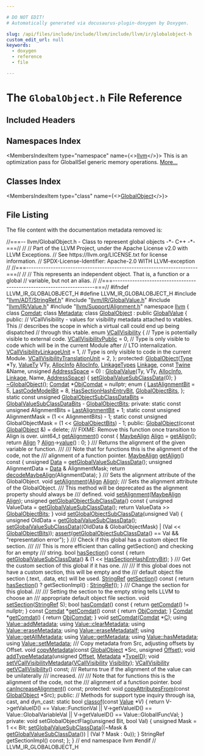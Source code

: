 ```yaml
---

# DO NOT EDIT!
# Automatically generated via docusaurus-plugin-doxygen by Doxygen.

slug: /api/files/include/include/llvm/include/llvm/ir/globalobject-h
custom_edit_url: null
keywords:
  - doxygen
  - reference
  - file

---
```





# The `GlobalObject.h` File Reference

<DoxygenPage pluginConfig={pluginConfig}>



## Included Headers

<IncludesList>
<IncludesListItem
  filePath="llvm/ADT/StringRef.h"
  permalink="/docs/api/files/include/include/llvm/include/llvm/adt/stringref-h"
  isLocal="true" />
<IncludesListItem
  filePath="llvm/IR/GlobalValue.h"
  permalink="/docs/api/files/include/include/llvm/include/llvm/ir/globalvalue-h"
  isLocal="true" />
<IncludesListItem
  filePath="llvm/IR/Value.h"
  permalink="/docs/api/files/include/include/llvm/include/llvm/ir/value-h"
  isLocal="true" />
<IncludesListItem
  filePath="llvm/Support/Alignment.h"
  permalink="/docs/api/files/include/include/llvm/include/llvm/support/alignment-h"
  isLocal="true" />
</IncludesList>

## Namespaces Index

<MembersIndex>

<MembersIndexItem
  type="namespace"
  name={<><a href="/docs/api/namespaces/llvm">llvm</a></>}>
This is an optimization pass for GlobalISel generic memory operations. <a href="/docs/api/namespaces/llvm/#details">More...</a>
</MembersIndexItem>

</MembersIndex>

## Classes Index

<MembersIndex>

<MembersIndexItem
  type="class"
  name={<><a href="/docs/api/classes/llvm/globalobject">GlobalObject</a></>}>
</MembersIndexItem>

</MembersIndex>


## File Listing

The file content with the documentation metadata removed is:

<ProgramListing>

<Link id="l00001" /><CodeLine lineNumber="1"><Highlight kind="comment">//===-- llvm/GlobalObject.h - Class to represent global objects -&#42;- C++ -&#42;-===//</Highlight><Highlight kind="normal"></Highlight></CodeLine>
<Link id="l00002" /><CodeLine lineNumber="2"><Highlight kind="normal"></Highlight><Highlight kind="comment">//</Highlight><Highlight kind="normal"></Highlight></CodeLine>
<Link id="l00003" /><CodeLine lineNumber="3"><Highlight kind="normal"></Highlight><Highlight kind="comment">// Part of the LLVM Project, under the Apache License v2.0 with LLVM Exceptions.</Highlight><Highlight kind="normal"></Highlight></CodeLine>
<Link id="l00004" /><CodeLine lineNumber="4"><Highlight kind="normal"></Highlight><Highlight kind="comment">// See https://llvm.org/LICENSE.txt for license information.</Highlight><Highlight kind="normal"></Highlight></CodeLine>
<Link id="l00005" /><CodeLine lineNumber="5"><Highlight kind="normal"></Highlight><Highlight kind="comment">// SPDX-License-Identifier: Apache-2.0 WITH LLVM-exception</Highlight><Highlight kind="normal"></Highlight></CodeLine>
<Link id="l00006" /><CodeLine lineNumber="6"><Highlight kind="normal"></Highlight><Highlight kind="comment">//</Highlight><Highlight kind="normal"></Highlight></CodeLine>
<Link id="l00007" /><CodeLine lineNumber="7"><Highlight kind="normal"></Highlight><Highlight kind="comment">//===----------------------------------------------------------------------===//</Highlight><Highlight kind="normal"></Highlight></CodeLine>
<Link id="l00008" /><CodeLine lineNumber="8"><Highlight kind="normal"></Highlight><Highlight kind="comment">//</Highlight><Highlight kind="normal"></Highlight></CodeLine>
<Link id="l00009" /><CodeLine lineNumber="9"><Highlight kind="normal"></Highlight><Highlight kind="comment">// This represents an independent object. That is, a function or a global</Highlight><Highlight kind="normal"></Highlight></CodeLine>
<Link id="l00010" /><CodeLine lineNumber="10"><Highlight kind="normal"></Highlight><Highlight kind="comment">// variable, but not an alias.</Highlight><Highlight kind="normal"></Highlight></CodeLine>
<Link id="l00011" /><CodeLine lineNumber="11"><Highlight kind="normal"></Highlight><Highlight kind="comment">//</Highlight><Highlight kind="normal"></Highlight></CodeLine>
<Link id="l00012" /><CodeLine lineNumber="12"><Highlight kind="normal"></Highlight><Highlight kind="comment">//===----------------------------------------------------------------------===//</Highlight><Highlight kind="normal"></Highlight></CodeLine>
<Link id="l00013" /><CodeLine lineNumber="13"><Highlight kind="normal"></Highlight></CodeLine>
<Link id="l00014" /><CodeLine lineNumber="14"><Highlight kind="normal"></Highlight><Highlight kind="preprocessor">#ifndef LLVM&#95;IR&#95;GLOBALOBJECT&#95;H</Highlight><Highlight kind="normal"></Highlight></CodeLine>
<Link id="l00015" /><CodeLine lineNumber="15"><Highlight kind="normal"></Highlight><Highlight kind="preprocessor">#define LLVM&#95;IR&#95;GLOBALOBJECT&#95;H</Highlight><Highlight kind="normal"></Highlight></CodeLine>
<Link id="l00016" /><CodeLine lineNumber="16"><Highlight kind="normal"></Highlight></CodeLine>
<Link id="l00017" /><CodeLine lineNumber="17"><Highlight kind="normal"></Highlight><Highlight kind="preprocessor">#include &quot;<a href="/docs/api/files/include/include/llvm/include/llvm/adt/stringref-h">llvm/ADT/StringRef.h</a>&quot;</Highlight><Highlight kind="normal"></Highlight></CodeLine>
<Link id="l00018" /><CodeLine lineNumber="18"><Highlight kind="normal"></Highlight><Highlight kind="preprocessor">#include &quot;<a href="/docs/api/files/include/include/llvm/include/llvm/ir/globalvalue-h">llvm/IR/GlobalValue.h</a>&quot;</Highlight><Highlight kind="normal"></Highlight></CodeLine>
<Link id="l00019" /><CodeLine lineNumber="19"><Highlight kind="normal"></Highlight><Highlight kind="preprocessor">#include &quot;<a href="/docs/api/files/include/include/llvm/include/llvm/ir/value-h">llvm/IR/Value.h</a>&quot;</Highlight><Highlight kind="normal"></Highlight></CodeLine>
<Link id="l00020" /><CodeLine lineNumber="20"><Highlight kind="normal"></Highlight><Highlight kind="preprocessor">#include &quot;<a href="/docs/api/files/include/include/llvm/include/llvm/support/alignment-h">llvm/Support/Alignment.h</a>&quot;</Highlight><Highlight kind="normal"></Highlight></CodeLine>
<Link id="l00021" /><CodeLine lineNumber="21"><Highlight kind="normal"></Highlight></CodeLine>
<Link id="l00022" /><CodeLine lineNumber="22"><Highlight kind="normal"></Highlight><Highlight kind="keyword">namespace </Highlight><Highlight kind="normal"><a href="/docs/api/namespaces/llvm">llvm</a> &#123;</Highlight></CodeLine>
<Link id="l00023" /><CodeLine lineNumber="23"><Highlight kind="normal"></Highlight></CodeLine>
<Link id="l00024" /><CodeLine lineNumber="24"><Highlight kind="normal"></Highlight><Highlight kind="keyword">class </Highlight><Highlight kind="normal"><a href="/docs/api/classes/llvm/comdat">Comdat</a>;</Highlight></CodeLine>
<Link id="l00025" /><CodeLine lineNumber="25"><Highlight kind="normal"></Highlight><Highlight kind="keyword">class </Highlight><Highlight kind="normal"><a href="/docs/api/classes/llvm/metadata">Metadata</a>;</Highlight></CodeLine>
<Link id="l00026" /><CodeLine lineNumber="26"><Highlight kind="normal"></Highlight></CodeLine>
<Link id="l00027" /><CodeLine lineNumber="27" lineLink="/docs/api/classes/llvm/globalobject"><Highlight kind="normal"></Highlight><Highlight kind="keyword">class </Highlight><Highlight kind="normal"><a href="/docs/api/classes/llvm/globalobject/#a5b53de0b76d2880fb3e4b487cb4fee75">GlobalObject</a> : </Highlight><Highlight kind="keyword">public</Highlight><Highlight kind="normal"> <a href="/docs/api/classes/llvm/globalvalue/#af38a8629ae32606b01eacbbd667d831c">GlobalValue</a> &#123;</Highlight></CodeLine>
<Link id="l00028" /><CodeLine lineNumber="28"><Highlight kind="normal"></Highlight><Highlight kind="keyword">public</Highlight><Highlight kind="normal">:</Highlight></CodeLine>
<Link id="l00029" /><CodeLine lineNumber="29"><Highlight kind="normal">  </Highlight><Highlight kind="comment">// VCallVisibility - values for visibility metadata attached to vtables. This</Highlight><Highlight kind="normal"></Highlight></CodeLine>
<Link id="l00030" /><CodeLine lineNumber="30"><Highlight kind="normal">  </Highlight><Highlight kind="comment">// describes the scope in which a virtual call could end up being dispatched</Highlight><Highlight kind="normal"></Highlight></CodeLine>
<Link id="l00031" /><CodeLine lineNumber="31"><Highlight kind="normal">  </Highlight><Highlight kind="comment">// through this vtable.</Highlight><Highlight kind="normal"></Highlight></CodeLine>
<Link id="l00032" /><CodeLine lineNumber="32" lineLink="/docs/api/classes/llvm/globalobject/#ab0fc6ae566ff5de33790f565a2abe49a"><Highlight kind="normal">  </Highlight><Highlight kind="keyword">enum</Highlight><Highlight kind="normal"> <a href="/docs/api/classes/llvm/globalobject/#ab0fc6ae566ff5de33790f565a2abe49a">VCallVisibility</a> &#123;</Highlight></CodeLine>
<Link id="l00033" /><CodeLine lineNumber="33"><Highlight kind="normal">    </Highlight><Highlight kind="comment">// Type is potentially visible to external code.</Highlight><Highlight kind="normal"></Highlight></CodeLine>
<Link id="l00034" /><CodeLine lineNumber="34" lineLink="/docs/api/classes/llvm/globalobject/#ab0fc6ae566ff5de33790f565a2abe49aa938bd45f40d238428b91833b85ecd22a"><Highlight kind="normal">    <a href="/docs/api/classes/llvm/globalobject/#ab0fc6ae566ff5de33790f565a2abe49aa938bd45f40d238428b91833b85ecd22a">VCallVisibilityPublic</a> = 0,</Highlight></CodeLine>
<Link id="l00035" /><CodeLine lineNumber="35"><Highlight kind="normal">    </Highlight><Highlight kind="comment">// Type is only visible to code which will be in the current Module after</Highlight><Highlight kind="normal"></Highlight></CodeLine>
<Link id="l00036" /><CodeLine lineNumber="36"><Highlight kind="normal">    </Highlight><Highlight kind="comment">// LTO internalization.</Highlight><Highlight kind="normal"></Highlight></CodeLine>
<Link id="l00037" /><CodeLine lineNumber="37" lineLink="/docs/api/classes/llvm/globalobject/#ab0fc6ae566ff5de33790f565a2abe49aa1813ba0b69ff32dfebfbf5d134d0ed95"><Highlight kind="normal">    <a href="/docs/api/classes/llvm/globalobject/#ab0fc6ae566ff5de33790f565a2abe49aa1813ba0b69ff32dfebfbf5d134d0ed95">VCallVisibilityLinkageUnit</a> = 1,</Highlight></CodeLine>
<Link id="l00038" /><CodeLine lineNumber="38"><Highlight kind="normal">    </Highlight><Highlight kind="comment">// Type is only visible to code in the current Module.</Highlight><Highlight kind="normal"></Highlight></CodeLine>
<Link id="l00039" /><CodeLine lineNumber="39" lineLink="/docs/api/classes/llvm/globalobject/#ab0fc6ae566ff5de33790f565a2abe49aa1a371554feb2d0f3e9d3c7f05d1b2661"><Highlight kind="normal">    <a href="/docs/api/classes/llvm/globalobject/#ab0fc6ae566ff5de33790f565a2abe49aa1a371554feb2d0f3e9d3c7f05d1b2661">VCallVisibilityTranslationUnit</a> = 2,</Highlight></CodeLine>
<Link id="l00040" /><CodeLine lineNumber="40"><Highlight kind="normal">  &#125;;</Highlight></CodeLine>
<Link id="l00041" /><CodeLine lineNumber="41"><Highlight kind="normal"></Highlight></CodeLine>
<Link id="l00042" /><CodeLine lineNumber="42"><Highlight kind="normal"></Highlight><Highlight kind="keyword">protected</Highlight><Highlight kind="normal">:</Highlight></CodeLine>
<Link id="l00043" /><CodeLine lineNumber="43" lineLink="/docs/api/classes/llvm/globalobject/#a5b53de0b76d2880fb3e4b487cb4fee75"><Highlight kind="normal">  <a href="/docs/api/classes/llvm/globalobject/#a5b53de0b76d2880fb3e4b487cb4fee75">GlobalObject</a>(<a href="/docs/api/classes/llvm/type">Type</a> &#42;Ty, <a href="/docs/api/classes/llvm/value/#af6d11b38374c4f9e6ba3a6407da2dee0">ValueTy</a> VTy, <a href="/docs/api/structs/llvm/user/allocinfo">AllocInfo</a> <a href="/docs/api/structs/llvm/user/allocinfo">AllocInfo</a>, <a href="/docs/api/classes/llvm/globalvalue/#aedfa75f0c85c4aa85b257f066fbea57c">LinkageTypes</a> <a href="/docs/api/classes/llvm/globalvalue/#ad61abcbd08169ff119e819ef0482744d">Linkage</a>,</Highlight></CodeLine>
<Link id="l00044" /><CodeLine lineNumber="44"><Highlight kind="normal">               </Highlight><Highlight kind="keyword">const</Highlight><Highlight kind="normal"> <a href="/docs/api/classes/llvm/twine">Twine</a> &amp;Name, </Highlight><Highlight kind="keywordtype">unsigned</Highlight><Highlight kind="normal"> <a href="/docs/api/namespaces/llvm/nvptxas/#ad7d00b71af84502be65ae2de3f8d91dc">AddressSpace</a> = 0)</Highlight></CodeLine>
<Link id="l00045" /><CodeLine lineNumber="45"><Highlight kind="normal">      : <a href="/docs/api/classes/llvm/globalvalue/#af38a8629ae32606b01eacbbd667d831c">GlobalValue</a>(Ty, VTy, <a href="/docs/api/structs/llvm/user/allocinfo">AllocInfo</a>, <a href="/docs/api/classes/llvm/globalvalue/#ad61abcbd08169ff119e819ef0482744d">Linkage</a>, Name, <a href="/docs/api/namespaces/llvm/nvptxas/#ad7d00b71af84502be65ae2de3f8d91dc">AddressSpace</a>) &#123;</Highlight></CodeLine>
<Link id="l00046" /><CodeLine lineNumber="46"><Highlight kind="normal">    <a href="/docs/api/classes/llvm/globalvalue/#ab4e766c05dc79278ee675263c13c1cb0">setGlobalValueSubClassData</a>(0);</Highlight></CodeLine>
<Link id="l00047" /><CodeLine lineNumber="47"><Highlight kind="normal">  &#125;</Highlight></CodeLine>
<Link id="l00048" /><CodeLine lineNumber="48"><Highlight kind="normal">  <a href="/docs/api/classes/llvm/globalobject/#ab26f9f7b32d19066bef3aec27e902b51">~GlobalObject</a>();</Highlight></CodeLine>
<Link id="l00049" /><CodeLine lineNumber="49"><Highlight kind="normal"></Highlight></CodeLine>
<Link id="l00050" /><CodeLine lineNumber="50" lineLink="/docs/api/classes/llvm/globalobject/#aafacdade21a9f61352e0e227be8974da"><Highlight kind="normal">  <a href="/docs/api/classes/llvm/comdat">Comdat</a> &#42;<a href="/docs/api/classes/llvm/globalobject/#aafacdade21a9f61352e0e227be8974da">ObjComdat</a> = </Highlight><Highlight kind="keyword">nullptr</Highlight><Highlight kind="normal">;</Highlight></CodeLine>
<Link id="l00051" /><CodeLine lineNumber="51"><Highlight kind="normal">  </Highlight><Highlight kind="keyword">enum</Highlight><Highlight kind="normal"> &#123;</Highlight></CodeLine>
<Link id="l00052" /><CodeLine lineNumber="52" lineLink="/docs/api/classes/llvm/globalobject/#a456d28b8615245df4184bbeabdad0849a3506f6011beaf16702d54a98bb702c0c"><Highlight kind="normal">    <a href="/docs/api/classes/llvm/globalobject/#a456d28b8615245df4184bbeabdad0849a3506f6011beaf16702d54a98bb702c0c">LastAlignmentBit</a> = 5,</Highlight></CodeLine>
<Link id="l00053" /><CodeLine lineNumber="53" lineLink="/docs/api/classes/llvm/globalobject/#a456d28b8615245df4184bbeabdad0849a8b031f08caa89705d0671b902342ab09"><Highlight kind="normal">    <a href="/docs/api/classes/llvm/globalobject/#a456d28b8615245df4184bbeabdad0849a8b031f08caa89705d0671b902342ab09">LastCodeModelBit</a> = 8,</Highlight></CodeLine>
<Link id="l00054" /><CodeLine lineNumber="54" lineLink="/docs/api/classes/llvm/globalobject/#a456d28b8615245df4184bbeabdad0849ae3e3f05368c2f9813a1be4f4babefd9b"><Highlight kind="normal">    <a href="/docs/api/classes/llvm/globalobject/#a456d28b8615245df4184bbeabdad0849ae3e3f05368c2f9813a1be4f4babefd9b">HasSectionHashEntryBit</a>,</Highlight></CodeLine>
<Link id="l00055" /><CodeLine lineNumber="55"><Highlight kind="normal"></Highlight></CodeLine>
<Link id="l00056" /><CodeLine lineNumber="56" lineLink="/docs/api/classes/llvm/globalobject/#a456d28b8615245df4184bbeabdad0849a384bacbf58a6e2faa6087de9fec24d50"><Highlight kind="normal">    <a href="/docs/api/classes/llvm/globalobject/#a456d28b8615245df4184bbeabdad0849a384bacbf58a6e2faa6087de9fec24d50">GlobalObjectBits</a>,</Highlight></CodeLine>
<Link id="l00057" /><CodeLine lineNumber="57"><Highlight kind="normal">  &#125;;</Highlight></CodeLine>
<Link id="l00058" /><CodeLine lineNumber="58" lineLink="/docs/api/classes/llvm/globalobject/#a36332db1a3960e67d7a8fbb7064be08c"><Highlight kind="normal">  </Highlight><Highlight kind="keyword">static</Highlight><Highlight kind="normal"> </Highlight><Highlight kind="keyword">const</Highlight><Highlight kind="normal"> </Highlight><Highlight kind="keywordtype">unsigned</Highlight><Highlight kind="normal"> <a href="/docs/api/classes/llvm/globalobject/#a36332db1a3960e67d7a8fbb7064be08c">GlobalObjectSubClassDataBits</a> =</Highlight></CodeLine>
<Link id="l00059" /><CodeLine lineNumber="59"><Highlight kind="normal">      <a href="/docs/api/classes/llvm/globalvalue/#a9a95237a18eb8cdb7f4d1aa99d6120b0">GlobalValueSubClassDataBits</a> - <a href="/docs/api/classes/llvm/globalobject/#a456d28b8615245df4184bbeabdad0849a384bacbf58a6e2faa6087de9fec24d50">GlobalObjectBits</a>;</Highlight></CodeLine>
<Link id="l00060" /><CodeLine lineNumber="60"><Highlight kind="normal"></Highlight></CodeLine>
<Link id="l00061" /><CodeLine lineNumber="61"><Highlight kind="normal"></Highlight><Highlight kind="keyword">private</Highlight><Highlight kind="normal">:</Highlight></CodeLine>
<Link id="l00062" /><CodeLine lineNumber="62"><Highlight kind="normal">  </Highlight><Highlight kind="keyword">static</Highlight><Highlight kind="normal"> </Highlight><Highlight kind="keyword">const</Highlight><Highlight kind="normal"> </Highlight><Highlight kind="keywordtype">unsigned</Highlight><Highlight kind="normal"> AlignmentBits = <a href="/docs/api/classes/llvm/globalobject/#a456d28b8615245df4184bbeabdad0849a3506f6011beaf16702d54a98bb702c0c">LastAlignmentBit</a> + 1;</Highlight></CodeLine>
<Link id="l00063" /><CodeLine lineNumber="63"><Highlight kind="normal">  </Highlight><Highlight kind="keyword">static</Highlight><Highlight kind="normal"> </Highlight><Highlight kind="keyword">const</Highlight><Highlight kind="normal"> </Highlight><Highlight kind="keywordtype">unsigned</Highlight><Highlight kind="normal"> AlignmentMask = (1 &lt;&lt; AlignmentBits) - 1;</Highlight></CodeLine>
<Link id="l00064" /><CodeLine lineNumber="64"><Highlight kind="normal">  </Highlight><Highlight kind="keyword">static</Highlight><Highlight kind="normal"> </Highlight><Highlight kind="keyword">const</Highlight><Highlight kind="normal"> </Highlight><Highlight kind="keywordtype">unsigned</Highlight><Highlight kind="normal"> GlobalObjectMask = (1 &lt;&lt; <a href="/docs/api/classes/llvm/globalobject/#a456d28b8615245df4184bbeabdad0849a384bacbf58a6e2faa6087de9fec24d50">GlobalObjectBits</a>) - 1;</Highlight></CodeLine>
<Link id="l00065" /><CodeLine lineNumber="65"><Highlight kind="normal"></Highlight></CodeLine>
<Link id="l00066" /><CodeLine lineNumber="66"><Highlight kind="normal"></Highlight><Highlight kind="keyword">public</Highlight><Highlight kind="normal">:</Highlight></CodeLine>
<Link id="l00067" /><CodeLine lineNumber="67" lineLink="/docs/api/classes/llvm/globalobject/#a3c825e7b012728ce9f8b8effc68dec0f"><Highlight kind="normal">  <a href="/docs/api/classes/llvm/globalobject/#a3c825e7b012728ce9f8b8effc68dec0f">GlobalObject</a>(</Highlight><Highlight kind="keyword">const</Highlight><Highlight kind="normal"> <a href="/docs/api/classes/llvm/globalobject/#a5b53de0b76d2880fb3e4b487cb4fee75">GlobalObject</a> &amp;) = </Highlight><Highlight kind="keyword">delete</Highlight><Highlight kind="normal">;</Highlight></CodeLine>
<Link id="l00068" /><CodeLine lineNumber="68"><Highlight kind="normal"></Highlight><Highlight kind="comment"></Highlight></CodeLine>
<Link id="l00069" /><CodeLine lineNumber="69"><Highlight kind="comment">  /// FIXME: Remove this function once transition to Align is over.</Highlight><Highlight kind="normal"></Highlight></CodeLine>
<Link id="l00070" /><CodeLine lineNumber="70" lineLink="/docs/api/classes/llvm/globalobject/#a956dcf23a0d1926a5cbd98eebf191888"><Highlight kind="normal">  uint64&#95;t <a href="/docs/api/classes/llvm/globalobject/#a956dcf23a0d1926a5cbd98eebf191888">getAlignment</a>()</Highlight><Highlight kind="keyword"> const </Highlight><Highlight kind="normal">&#123;</Highlight></CodeLine>
<Link id="l00071" /><CodeLine lineNumber="71"><Highlight kind="normal">    <a href="/docs/api/structs/llvm/maybealign">MaybeAlign</a> <a href="/docs/api/structs/llvm/align">Align</a> = <a href="/docs/api/classes/llvm/globalobject/#a115ac0121663aa8365e095d095d0c633">getAlign</a>();</Highlight></CodeLine>
<Link id="l00072" /><CodeLine lineNumber="72"><Highlight kind="normal">    </Highlight><Highlight kind="keywordflow">return</Highlight><Highlight kind="normal"> <a href="/docs/api/structs/llvm/align">Align</a> ? <a href="/docs/api/structs/llvm/align">Align</a>-&gt;<a href="/docs/api/structs/llvm/align/#a80735739b49cf97a491922c8f9af2cc1">value</a>() : 0;</Highlight></CodeLine>
<Link id="l00073" /><CodeLine lineNumber="73"><Highlight kind="normal">  &#125;</Highlight></CodeLine>
<Link id="l00074" /><CodeLine lineNumber="74"><Highlight kind="normal"></Highlight><Highlight kind="comment"></Highlight></CodeLine>
<Link id="l00075" /><CodeLine lineNumber="75"><Highlight kind="comment">  /// Returns the alignment of the given variable or function.</Highlight></CodeLine>
<Link id="l00076" /><CodeLine lineNumber="76"><Highlight kind="comment">  ///</Highlight></CodeLine>
<Link id="l00077" /><CodeLine lineNumber="77"><Highlight kind="comment">  /// Note that for functions this is the alignment of the code, not the</Highlight></CodeLine>
<Link id="l00078" /><CodeLine lineNumber="78"><Highlight kind="comment">  /// alignment of a function pointer.</Highlight><Highlight kind="normal"></Highlight></CodeLine>
<Link id="l00079" /><CodeLine lineNumber="79" lineLink="/docs/api/classes/llvm/globalobject/#a115ac0121663aa8365e095d095d0c633"><Highlight kind="normal">  <a href="/docs/api/structs/llvm/maybealign">MaybeAlign</a> <a href="/docs/api/classes/llvm/globalobject/#a115ac0121663aa8365e095d095d0c633">getAlign</a>()</Highlight><Highlight kind="keyword"> const </Highlight><Highlight kind="normal">&#123;</Highlight></CodeLine>
<Link id="l00080" /><CodeLine lineNumber="80"><Highlight kind="normal">    </Highlight><Highlight kind="keywordtype">unsigned</Highlight><Highlight kind="normal"> <a href="/docs/api/namespaces/llvm/#aa20539e89704d20b98b97e9c3feac934">Data</a> = <a href="/docs/api/classes/llvm/globalvalue/#aaf6a02ecb2b904406b783da5bfd6564e">getGlobalValueSubClassData</a>();</Highlight></CodeLine>
<Link id="l00081" /><CodeLine lineNumber="81"><Highlight kind="normal">    </Highlight><Highlight kind="keywordtype">unsigned</Highlight><Highlight kind="normal"> AlignmentData = <a href="/docs/api/namespaces/llvm/#aa20539e89704d20b98b97e9c3feac934">Data</a> &amp; AlignmentMask;</Highlight></CodeLine>
<Link id="l00082" /><CodeLine lineNumber="82"><Highlight kind="normal">    </Highlight><Highlight kind="keywordflow">return</Highlight><Highlight kind="normal"> <a href="/docs/api/namespaces/llvm/#aaf0a0b32865d4f5ea01718c492ec983a">decodeMaybeAlign</a>(AlignmentData);</Highlight></CodeLine>
<Link id="l00083" /><CodeLine lineNumber="83"><Highlight kind="normal">  &#125;</Highlight></CodeLine>
<Link id="l00084" /><CodeLine lineNumber="84"><Highlight kind="normal"></Highlight><Highlight kind="comment"></Highlight></CodeLine>
<Link id="l00085" /><CodeLine lineNumber="85"><Highlight kind="comment">  /// Sets the alignment attribute of the GlobalObject.</Highlight><Highlight kind="normal"></Highlight></CodeLine>
<Link id="l00086" /><CodeLine lineNumber="86"><Highlight kind="normal">  </Highlight><Highlight kind="keywordtype">void</Highlight><Highlight kind="normal"> <a href="/docs/api/classes/llvm/globalobject/#a49b398b1c83ef4d42c8f7756b443f61f">setAlignment</a>(<a href="/docs/api/structs/llvm/align">Align</a> <a href="/docs/api/structs/llvm/align">Align</a>);</Highlight></CodeLine>
<Link id="l00087" /><CodeLine lineNumber="87"><Highlight kind="normal"></Highlight><Highlight kind="comment"></Highlight></CodeLine>
<Link id="l00088" /><CodeLine lineNumber="88"><Highlight kind="comment">  /// Sets the alignment attribute of the GlobalObject.</Highlight></CodeLine>
<Link id="l00089" /><CodeLine lineNumber="89"><Highlight kind="comment">  /// This method will be deprecated as the alignment property should always be</Highlight></CodeLine>
<Link id="l00090" /><CodeLine lineNumber="90"><Highlight kind="comment">  /// defined.</Highlight><Highlight kind="normal"></Highlight></CodeLine>
<Link id="l00091" /><CodeLine lineNumber="91"><Highlight kind="normal">  </Highlight><Highlight kind="keywordtype">void</Highlight><Highlight kind="normal"> <a href="/docs/api/classes/llvm/globalobject/#a49b398b1c83ef4d42c8f7756b443f61f">setAlignment</a>(<a href="/docs/api/structs/llvm/maybealign">MaybeAlign</a> <a href="/docs/api/structs/llvm/align">Align</a>);</Highlight></CodeLine>
<Link id="l00092" /><CodeLine lineNumber="92"><Highlight kind="normal"></Highlight></CodeLine>
<Link id="l00093" /><CodeLine lineNumber="93" lineLink="/docs/api/classes/llvm/globalobject/#ad9662340b952dc803605bf33a28cada6"><Highlight kind="normal">  </Highlight><Highlight kind="keywordtype">unsigned</Highlight><Highlight kind="normal"> <a href="/docs/api/classes/llvm/globalobject/#ad9662340b952dc803605bf33a28cada6">getGlobalObjectSubClassData</a>()</Highlight><Highlight kind="keyword"> const </Highlight><Highlight kind="normal">&#123;</Highlight></CodeLine>
<Link id="l00094" /><CodeLine lineNumber="94"><Highlight kind="normal">    </Highlight><Highlight kind="keywordtype">unsigned</Highlight><Highlight kind="normal"> ValueData = <a href="/docs/api/classes/llvm/globalvalue/#aaf6a02ecb2b904406b783da5bfd6564e">getGlobalValueSubClassData</a>();</Highlight></CodeLine>
<Link id="l00095" /><CodeLine lineNumber="95"><Highlight kind="normal">    </Highlight><Highlight kind="keywordflow">return</Highlight><Highlight kind="normal"> ValueData &gt;&gt; <a href="/docs/api/classes/llvm/globalobject/#a456d28b8615245df4184bbeabdad0849a384bacbf58a6e2faa6087de9fec24d50">GlobalObjectBits</a>;</Highlight></CodeLine>
<Link id="l00096" /><CodeLine lineNumber="96"><Highlight kind="normal">  &#125;</Highlight></CodeLine>
<Link id="l00097" /><CodeLine lineNumber="97"><Highlight kind="normal"></Highlight></CodeLine>
<Link id="l00098" /><CodeLine lineNumber="98" lineLink="/docs/api/classes/llvm/globalobject/#ad10eefb0fa57d440583a1dc2abbd4e1e"><Highlight kind="normal">  </Highlight><Highlight kind="keywordtype">void</Highlight><Highlight kind="normal"> <a href="/docs/api/classes/llvm/globalobject/#ad10eefb0fa57d440583a1dc2abbd4e1e">setGlobalObjectSubClassData</a>(</Highlight><Highlight kind="keywordtype">unsigned</Highlight><Highlight kind="normal"> Val) &#123;</Highlight></CodeLine>
<Link id="l00099" /><CodeLine lineNumber="99"><Highlight kind="normal">    </Highlight><Highlight kind="keywordtype">unsigned</Highlight><Highlight kind="normal"> OldData = <a href="/docs/api/classes/llvm/globalvalue/#aaf6a02ecb2b904406b783da5bfd6564e">getGlobalValueSubClassData</a>();</Highlight></CodeLine>
<Link id="l00100" /><CodeLine lineNumber="100"><Highlight kind="normal">    <a href="/docs/api/classes/llvm/globalvalue/#ab4e766c05dc79278ee675263c13c1cb0">setGlobalValueSubClassData</a>((OldData &amp; GlobalObjectMask) |</Highlight></CodeLine>
<Link id="l00101" /><CodeLine lineNumber="101"><Highlight kind="normal">                               (Val &lt;&lt; <a href="/docs/api/classes/llvm/globalobject/#a456d28b8615245df4184bbeabdad0849a384bacbf58a6e2faa6087de9fec24d50">GlobalObjectBits</a>));</Highlight></CodeLine>
<Link id="l00102" /><CodeLine lineNumber="102"><Highlight kind="normal">    <a href="/docs/api/files/lib/lib/target/lib/target/amdgpu/silowercontrolflow-cpp/#a4868c5d81c5ccc98c47aeab6244346a0">assert</a>(<a href="/docs/api/classes/llvm/globalobject/#ad9662340b952dc803605bf33a28cada6">getGlobalObjectSubClassData</a>() == Val &amp;&amp; </Highlight><Highlight kind="stringliteral">&quot;representation error&quot;</Highlight><Highlight kind="normal">);</Highlight></CodeLine>
<Link id="l00103" /><CodeLine lineNumber="103"><Highlight kind="normal">  &#125;</Highlight></CodeLine>
<Link id="l00104" /><CodeLine lineNumber="104"><Highlight kind="normal"></Highlight><Highlight kind="comment"></Highlight></CodeLine>
<Link id="l00105" /><CodeLine lineNumber="105"><Highlight kind="comment">  /// Check if this global has a custom object file section.</Highlight></CodeLine>
<Link id="l00106" /><CodeLine lineNumber="106"><Highlight kind="comment">  ///</Highlight></CodeLine>
<Link id="l00107" /><CodeLine lineNumber="107"><Highlight kind="comment">  /// This is more efficient than calling getSection() and checking for an empty</Highlight></CodeLine>
<Link id="l00108" /><CodeLine lineNumber="108"><Highlight kind="comment">  /// string.</Highlight><Highlight kind="normal"></Highlight></CodeLine>
<Link id="l00109" /><CodeLine lineNumber="109" lineLink="/docs/api/classes/llvm/globalobject/#ade7dc7510e950cd1c1181138b390f965"><Highlight kind="normal">  </Highlight><Highlight kind="keywordtype">bool</Highlight><Highlight kind="normal"> <a href="/docs/api/classes/llvm/globalobject/#ade7dc7510e950cd1c1181138b390f965">hasSection</a>()</Highlight><Highlight kind="keyword"> const </Highlight><Highlight kind="normal">&#123;</Highlight></CodeLine>
<Link id="l00110" /><CodeLine lineNumber="110"><Highlight kind="normal">    </Highlight><Highlight kind="keywordflow">return</Highlight><Highlight kind="normal"> <a href="/docs/api/classes/llvm/globalvalue/#aaf6a02ecb2b904406b783da5bfd6564e">getGlobalValueSubClassData</a>() &amp; (1 &lt;&lt; <a href="/docs/api/classes/llvm/globalobject/#a456d28b8615245df4184bbeabdad0849ae3e3f05368c2f9813a1be4f4babefd9b">HasSectionHashEntryBit</a>);</Highlight></CodeLine>
<Link id="l00111" /><CodeLine lineNumber="111"><Highlight kind="normal">  &#125;</Highlight></CodeLine>
<Link id="l00112" /><CodeLine lineNumber="112"><Highlight kind="normal"></Highlight><Highlight kind="comment"></Highlight></CodeLine>
<Link id="l00113" /><CodeLine lineNumber="113"><Highlight kind="comment">  /// Get the custom section of this global if it has one.</Highlight></CodeLine>
<Link id="l00114" /><CodeLine lineNumber="114"><Highlight kind="comment">  ///</Highlight></CodeLine>
<Link id="l00115" /><CodeLine lineNumber="115"><Highlight kind="comment">  /// If this global does not have a custom section, this will be empty and the</Highlight></CodeLine>
<Link id="l00116" /><CodeLine lineNumber="116"><Highlight kind="comment">  /// default object file section (.text, .data, etc) will be used.</Highlight><Highlight kind="normal"></Highlight></CodeLine>
<Link id="l00117" /><CodeLine lineNumber="117" lineLink="/docs/api/classes/llvm/globalobject/#a0b2e3fb45c4435c29abebf7768a77cd6"><Highlight kind="normal">  <a href="/docs/api/classes/llvm/stringref">StringRef</a> <a href="/docs/api/classes/llvm/globalobject/#a0b2e3fb45c4435c29abebf7768a77cd6">getSection</a>()</Highlight><Highlight kind="keyword"> const </Highlight><Highlight kind="normal">&#123;</Highlight></CodeLine>
<Link id="l00118" /><CodeLine lineNumber="118"><Highlight kind="normal">    </Highlight><Highlight kind="keywordflow">return</Highlight><Highlight kind="normal"> <a href="/docs/api/classes/llvm/globalobject/#ade7dc7510e950cd1c1181138b390f965">hasSection</a>() ? getSectionImpl() : <a href="/docs/api/classes/llvm/stringref">StringRef</a>();</Highlight></CodeLine>
<Link id="l00119" /><CodeLine lineNumber="119"><Highlight kind="normal">  &#125;</Highlight></CodeLine>
<Link id="l00120" /><CodeLine lineNumber="120"><Highlight kind="normal"></Highlight><Highlight kind="comment"></Highlight></CodeLine>
<Link id="l00121" /><CodeLine lineNumber="121"><Highlight kind="comment">  /// Change the section for this global.</Highlight></CodeLine>
<Link id="l00122" /><CodeLine lineNumber="122"><Highlight kind="comment">  ///</Highlight></CodeLine>
<Link id="l00123" /><CodeLine lineNumber="123"><Highlight kind="comment">  /// Setting the section to the empty string tells LLVM to choose an</Highlight></CodeLine>
<Link id="l00124" /><CodeLine lineNumber="124"><Highlight kind="comment">  /// appropriate default object file section.</Highlight><Highlight kind="normal"></Highlight></CodeLine>
<Link id="l00125" /><CodeLine lineNumber="125"><Highlight kind="normal">  </Highlight><Highlight kind="keywordtype">void</Highlight><Highlight kind="normal"> <a href="/docs/api/classes/llvm/globalobject/#a959c99adbdc7f8375cf866916c6b60f2">setSection</a>(<a href="/docs/api/classes/llvm/stringref">StringRef</a> S);</Highlight></CodeLine>
<Link id="l00126" /><CodeLine lineNumber="126"><Highlight kind="normal"></Highlight></CodeLine>
<Link id="l00127" /><CodeLine lineNumber="127" lineLink="/docs/api/classes/llvm/globalobject/#a8dade004a4e4da60bc0f49eb51176ef4"><Highlight kind="normal">  </Highlight><Highlight kind="keywordtype">bool</Highlight><Highlight kind="normal"> <a href="/docs/api/classes/llvm/globalobject/#a8dade004a4e4da60bc0f49eb51176ef4">hasComdat</a>()</Highlight><Highlight kind="keyword"> const </Highlight><Highlight kind="normal">&#123; </Highlight><Highlight kind="keywordflow">return</Highlight><Highlight kind="normal"> <a href="/docs/api/classes/llvm/globalobject/#a98140bed34afff96a44ab31ef977f5ec">getComdat</a>() != </Highlight><Highlight kind="keyword">nullptr</Highlight><Highlight kind="normal">; &#125;</Highlight></CodeLine>
<Link id="l00128" /><CodeLine lineNumber="128" lineLink="/docs/api/classes/llvm/globalobject/#a98140bed34afff96a44ab31ef977f5ec"><Highlight kind="normal">  </Highlight><Highlight kind="keyword">const</Highlight><Highlight kind="normal"> <a href="/docs/api/classes/llvm/comdat">Comdat</a> &#42;<a href="/docs/api/classes/llvm/globalobject/#a98140bed34afff96a44ab31ef977f5ec">getComdat</a>()</Highlight><Highlight kind="keyword"> const </Highlight><Highlight kind="normal">&#123; </Highlight><Highlight kind="keywordflow">return</Highlight><Highlight kind="normal"> <a href="/docs/api/classes/llvm/globalobject/#aafacdade21a9f61352e0e227be8974da">ObjComdat</a>; &#125;</Highlight></CodeLine>
<Link id="l00129" /><CodeLine lineNumber="129" lineLink="/docs/api/classes/llvm/globalobject/#a09422787da7c96e7bc582e606489fe4a"><Highlight kind="normal">  <a href="/docs/api/classes/llvm/comdat">Comdat</a> &#42;<a href="/docs/api/classes/llvm/globalobject/#a09422787da7c96e7bc582e606489fe4a">getComdat</a>() &#123; </Highlight><Highlight kind="keywordflow">return</Highlight><Highlight kind="normal"> <a href="/docs/api/classes/llvm/globalobject/#aafacdade21a9f61352e0e227be8974da">ObjComdat</a>; &#125;</Highlight></CodeLine>
<Link id="l00130" /><CodeLine lineNumber="130"><Highlight kind="normal">  </Highlight><Highlight kind="keywordtype">void</Highlight><Highlight kind="normal"> <a href="/docs/api/classes/llvm/globalobject/#a800a5183372ed37a74be5cddf5df325c">setComdat</a>(<a href="/docs/api/classes/llvm/comdat">Comdat</a> &#42;<a href="/docs/api/namespaces/llvm/callingconv/#ac6aa1387c4375260e2468eb5a77fdb4cafd841a49aec1539bc88abc8ff9e170fb">C</a>);</Highlight></CodeLine>
<Link id="l00131" /><CodeLine lineNumber="131"><Highlight kind="normal"></Highlight></CodeLine>
<Link id="l00132" /><CodeLine lineNumber="132"><Highlight kind="normal">  </Highlight><Highlight kind="keyword">using </Highlight><Highlight kind="normal"><a href="/docs/api/classes/llvm/value/#aa1b0638c63ba711320b3bb9c69367ed6">Value::addMetadata</a>;</Highlight></CodeLine>
<Link id="l00133" /><CodeLine lineNumber="133"><Highlight kind="normal">  </Highlight><Highlight kind="keyword">using </Highlight><Highlight kind="normal"><a href="/docs/api/classes/llvm/value/#ad151fceb9a0e77a8a8017d4f68791811">Value::clearMetadata</a>;</Highlight></CodeLine>
<Link id="l00134" /><CodeLine lineNumber="134"><Highlight kind="normal">  </Highlight><Highlight kind="keyword">using </Highlight><Highlight kind="normal"><a href="/docs/api/classes/llvm/value/#a9d88e21e9caa53945e903fd8c8700b4f">Value::eraseMetadata</a>;</Highlight></CodeLine>
<Link id="l00135" /><CodeLine lineNumber="135"><Highlight kind="normal">  </Highlight><Highlight kind="keyword">using </Highlight><Highlight kind="normal"><a href="/docs/api/classes/llvm/value/#ab1198eef44b311a7984cfc8fc97fac6d">Value::eraseMetadataIf</a>;</Highlight></CodeLine>
<Link id="l00136" /><CodeLine lineNumber="136"><Highlight kind="normal">  </Highlight><Highlight kind="keyword">using </Highlight><Highlight kind="normal"><a href="/docs/api/classes/llvm/value/#a3d200b1568f70b28ae0eb9bec58d6690">Value::getAllMetadata</a>;</Highlight></CodeLine>
<Link id="l00137" /><CodeLine lineNumber="137"><Highlight kind="normal">  </Highlight><Highlight kind="keyword">using </Highlight><Highlight kind="normal"><a href="/docs/api/classes/llvm/value/#aef569d822dbf572ae71954d6831ce8a9">Value::getMetadata</a>;</Highlight></CodeLine>
<Link id="l00138" /><CodeLine lineNumber="138"><Highlight kind="normal">  </Highlight><Highlight kind="keyword">using </Highlight><Highlight kind="normal"><a href="/docs/api/classes/llvm/value/#a1f496e54accb2cbe919fb456cb703f1a">Value::hasMetadata</a>;</Highlight></CodeLine>
<Link id="l00139" /><CodeLine lineNumber="139"><Highlight kind="normal">  </Highlight><Highlight kind="keyword">using </Highlight><Highlight kind="normal"><a href="/docs/api/classes/llvm/value/#a338590123630c357df6340c38d066572">Value::setMetadata</a>;</Highlight></CodeLine>
<Link id="l00140" /><CodeLine lineNumber="140"><Highlight kind="normal"></Highlight><Highlight kind="comment"></Highlight></CodeLine>
<Link id="l00141" /><CodeLine lineNumber="141"><Highlight kind="comment">  /// Copy metadata from Src, adjusting offsets by Offset.</Highlight><Highlight kind="normal"></Highlight></CodeLine>
<Link id="l00142" /><CodeLine lineNumber="142"><Highlight kind="normal">  </Highlight><Highlight kind="keywordtype">void</Highlight><Highlight kind="normal"> <a href="/docs/api/classes/llvm/globalobject/#a6aa0afd1200f5f282ca02a9ebcf87ca7">copyMetadata</a>(</Highlight><Highlight kind="keyword">const</Highlight><Highlight kind="normal"> <a href="/docs/api/classes/llvm/globalobject">GlobalObject</a> &#42;Src, </Highlight><Highlight kind="keywordtype">unsigned</Highlight><Highlight kind="normal"> <a href="/docs/api/namespaces/llvm/#a05f5b9a11bdcc5feba62899f95dcf878a3134224cba2545bc57954d3b072aebb4">Offset</a>);</Highlight></CodeLine>
<Link id="l00143" /><CodeLine lineNumber="143"><Highlight kind="normal"></Highlight></CodeLine>
<Link id="l00144" /><CodeLine lineNumber="144"><Highlight kind="normal">  </Highlight><Highlight kind="keywordtype">void</Highlight><Highlight kind="normal"> <a href="/docs/api/classes/llvm/globalobject/#a0b7601463f25d7904fa9d060ba629a5a">addTypeMetadata</a>(</Highlight><Highlight kind="keywordtype">unsigned</Highlight><Highlight kind="normal"> <a href="/docs/api/namespaces/llvm/#a05f5b9a11bdcc5feba62899f95dcf878a3134224cba2545bc57954d3b072aebb4">Offset</a>, <a href="/docs/api/classes/llvm/metadata">Metadata</a> &#42;<a href="/docs/api/files/lib/lib/target/lib/target/mips/mips16hardfloat-cpp/#a80cca3528193bd0d53e43a6d030f0ea0">TypeID</a>);</Highlight></CodeLine>
<Link id="l00145" /><CodeLine lineNumber="145"><Highlight kind="normal">  </Highlight><Highlight kind="keywordtype">void</Highlight><Highlight kind="normal"> <a href="/docs/api/classes/llvm/globalobject/#afc31bb8f3573226060a5c31480fa650e">setVCallVisibilityMetadata</a>(<a href="/docs/api/classes/llvm/globalobject/#ab0fc6ae566ff5de33790f565a2abe49a">VCallVisibility</a> <a href="/docs/api/classes/llvm/globalvalue/#a4b20bb41f6274a04399a83a821869ad1">Visibility</a>);</Highlight></CodeLine>
<Link id="l00146" /><CodeLine lineNumber="146"><Highlight kind="normal">  <a href="/docs/api/classes/llvm/globalobject/#ab0fc6ae566ff5de33790f565a2abe49a">VCallVisibility</a> <a href="/docs/api/classes/llvm/globalobject/#a8eed548b25235cac65c22832aeb628fc">getVCallVisibility</a>() </Highlight><Highlight kind="keyword">const</Highlight><Highlight kind="normal">;</Highlight></CodeLine>
<Link id="l00147" /><CodeLine lineNumber="147"><Highlight kind="normal"></Highlight><Highlight kind="comment"></Highlight></CodeLine>
<Link id="l00148" /><CodeLine lineNumber="148"><Highlight kind="comment">  /// Returns true if the alignment of the value can be unilaterally</Highlight></CodeLine>
<Link id="l00149" /><CodeLine lineNumber="149"><Highlight kind="comment">  /// increased.</Highlight></CodeLine>
<Link id="l00150" /><CodeLine lineNumber="150"><Highlight kind="comment">  ///</Highlight></CodeLine>
<Link id="l00151" /><CodeLine lineNumber="151"><Highlight kind="comment">  /// Note that for functions this is the alignment of the code, not the</Highlight></CodeLine>
<Link id="l00152" /><CodeLine lineNumber="152"><Highlight kind="comment">  /// alignment of a function pointer.</Highlight><Highlight kind="normal"></Highlight></CodeLine>
<Link id="l00153" /><CodeLine lineNumber="153"><Highlight kind="normal">  </Highlight><Highlight kind="keywordtype">bool</Highlight><Highlight kind="normal"> <a href="/docs/api/classes/llvm/globalobject/#af3c010276b401e92a124e50fcef97fe1">canIncreaseAlignment</a>() </Highlight><Highlight kind="keyword">const</Highlight><Highlight kind="normal">;</Highlight></CodeLine>
<Link id="l00154" /><CodeLine lineNumber="154"><Highlight kind="normal"></Highlight></CodeLine>
<Link id="l00155" /><CodeLine lineNumber="155"><Highlight kind="normal"></Highlight><Highlight kind="keyword">protected</Highlight><Highlight kind="normal">:</Highlight></CodeLine>
<Link id="l00156" /><CodeLine lineNumber="156"><Highlight kind="normal">  </Highlight><Highlight kind="keywordtype">void</Highlight><Highlight kind="normal"> <a href="/docs/api/classes/llvm/globalobject/#a92be15c3c916aa2e05b5485075882947">copyAttributesFrom</a>(</Highlight><Highlight kind="keyword">const</Highlight><Highlight kind="normal"> <a href="/docs/api/classes/llvm/globalobject">GlobalObject</a> &#42;Src);</Highlight></CodeLine>
<Link id="l00157" /><CodeLine lineNumber="157"><Highlight kind="normal"></Highlight></CodeLine>
<Link id="l00158" /><CodeLine lineNumber="158"><Highlight kind="normal"></Highlight><Highlight kind="keyword">public</Highlight><Highlight kind="normal">:</Highlight></CodeLine>
<Link id="l00159" /><CodeLine lineNumber="159"><Highlight kind="normal">  </Highlight><Highlight kind="comment">// Methods for support type inquiry through isa, cast, and dyn&#95;cast:</Highlight><Highlight kind="normal"></Highlight></CodeLine>
<Link id="l00160" /><CodeLine lineNumber="160" lineLink="/docs/api/classes/llvm/globalobject/#a1ce82588789b970d80dceab77a05ddee"><Highlight kind="normal">  </Highlight><Highlight kind="keyword">static</Highlight><Highlight kind="normal"> </Highlight><Highlight kind="keywordtype">bool</Highlight><Highlight kind="normal"> <a href="/docs/api/classes/llvm/globalobject/#a1ce82588789b970d80dceab77a05ddee">classof</a>(</Highlight><Highlight kind="keyword">const</Highlight><Highlight kind="normal"> <a href="/docs/api/classes/llvm/value">Value</a> &#42;V) &#123;</Highlight></CodeLine>
<Link id="l00161" /><CodeLine lineNumber="161"><Highlight kind="normal">    </Highlight><Highlight kind="keywordflow">return</Highlight><Highlight kind="normal"> V-&gt;getValueID() == Value::FunctionVal ||</Highlight></CodeLine>
<Link id="l00162" /><CodeLine lineNumber="162"><Highlight kind="normal">           V-&gt;getValueID() == Value::GlobalVariableVal ||</Highlight></CodeLine>
<Link id="l00163" /><CodeLine lineNumber="163"><Highlight kind="normal">           V-&gt;getValueID() == Value::GlobalIFuncVal;</Highlight></CodeLine>
<Link id="l00164" /><CodeLine lineNumber="164"><Highlight kind="normal">  &#125;</Highlight></CodeLine>
<Link id="l00165" /><CodeLine lineNumber="165"><Highlight kind="normal"></Highlight></CodeLine>
<Link id="l00166" /><CodeLine lineNumber="166"><Highlight kind="normal"></Highlight><Highlight kind="keyword">private</Highlight><Highlight kind="normal">:</Highlight></CodeLine>
<Link id="l00167" /><CodeLine lineNumber="167"><Highlight kind="normal">  </Highlight><Highlight kind="keywordtype">void</Highlight><Highlight kind="normal"> setGlobalObjectFlag(</Highlight><Highlight kind="keywordtype">unsigned</Highlight><Highlight kind="normal"> Bit, </Highlight><Highlight kind="keywordtype">bool</Highlight><Highlight kind="normal"> Val) &#123;</Highlight></CodeLine>
<Link id="l00168" /><CodeLine lineNumber="168"><Highlight kind="normal">    </Highlight><Highlight kind="keywordtype">unsigned</Highlight><Highlight kind="normal"> Mask = 1 &lt;&lt; Bit;</Highlight></CodeLine>
<Link id="l00169" /><CodeLine lineNumber="169"><Highlight kind="normal">    <a href="/docs/api/classes/llvm/globalvalue/#ab4e766c05dc79278ee675263c13c1cb0">setGlobalValueSubClassData</a>((~Mask &amp; <a href="/docs/api/classes/llvm/globalvalue/#aaf6a02ecb2b904406b783da5bfd6564e">getGlobalValueSubClassData</a>()) |</Highlight></CodeLine>
<Link id="l00170" /><CodeLine lineNumber="170"><Highlight kind="normal">                               (Val ? Mask : 0u));</Highlight></CodeLine>
<Link id="l00171" /><CodeLine lineNumber="171"><Highlight kind="normal">  &#125;</Highlight></CodeLine>
<Link id="l00172" /><CodeLine lineNumber="172"><Highlight kind="normal"></Highlight></CodeLine>
<Link id="l00173" /><CodeLine lineNumber="173"><Highlight kind="normal">  StringRef getSectionImpl() </Highlight><Highlight kind="keyword">const</Highlight><Highlight kind="normal">;</Highlight></CodeLine>
<Link id="l00174" /><CodeLine lineNumber="174"><Highlight kind="normal">&#125;;</Highlight></CodeLine>
<Link id="l00175" /><CodeLine lineNumber="175"><Highlight kind="normal"></Highlight></CodeLine>
<Link id="l00176" /><CodeLine lineNumber="176"><Highlight kind="normal">&#125; </Highlight><Highlight kind="comment">// end namespace llvm</Highlight><Highlight kind="normal"></Highlight></CodeLine>
<Link id="l00177" /><CodeLine lineNumber="177"><Highlight kind="normal"></Highlight></CodeLine>
<Link id="l00178" /><CodeLine lineNumber="178"><Highlight kind="normal"></Highlight><Highlight kind="preprocessor">#endif </Highlight><Highlight kind="comment">// LLVM&#95;IR&#95;GLOBALOBJECT&#95;H</Highlight><Highlight kind="normal"></Highlight></CodeLine>

</ProgramListing>


</DoxygenPage>
